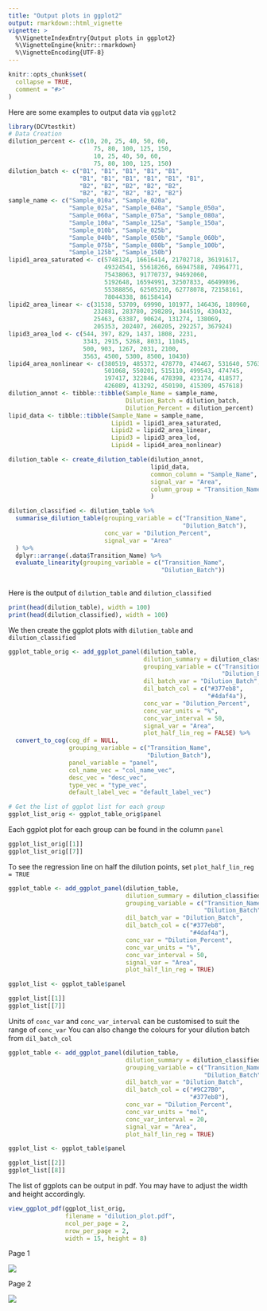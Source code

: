 ```yaml
---
title: "Output plots in ggplot2"
output: rmarkdown::html_vignette
vignette: >
  %\VignetteIndexEntry{Output plots in ggplot2}
  %\VignetteEngine{knitr::rmarkdown}
  %\VignetteEncoding{UTF-8}
---
```


```r
knitr::opts_chunk$set(
  collapse = TRUE,
  comment = "#>"
)
```

Here are some examples to output data via `ggplot2`

```r
library(DCVtestkit)
# Data Creation
dilution_percent <- c(10, 20, 25, 40, 50, 60,
                        75, 80, 100, 125, 150,
                        10, 25, 40, 50, 60,
                        75, 80, 100, 125, 150)
dilution_batch <- c("B1", "B1", "B1", "B1", "B1",
                    "B1", "B1", "B1", "B1", "B1", "B1",
                    "B2", "B2", "B2", "B2", "B2",
                    "B2", "B2", "B2", "B2", "B2")
sample_name <- c("Sample_010a", "Sample_020a",
                 "Sample_025a", "Sample_040a", "Sample_050a",
                 "Sample_060a", "Sample_075a", "Sample_080a",
                 "Sample_100a", "Sample_125a", "Sample_150a",
                 "Sample_010b", "Sample_025b",
                 "Sample_040b", "Sample_050b", "Sample_060b",
                 "Sample_075b", "Sample_080b", "Sample_100b",
                 "Sample_125b", "Sample_150b")
lipid1_area_saturated <- c(5748124, 16616414, 21702718, 36191617,
                           49324541, 55618266, 66947588, 74964771,
                           75438063, 91770737, 94692060,
                           5192648, 16594991, 32507833, 46499896,
                           55388856, 62505210, 62778078, 72158161,
                           78044338, 86158414)
lipid2_area_linear <- c(31538, 53709, 69990, 101977, 146436, 180960,
                        232881, 283780, 298289, 344519, 430432,
                        25463, 63387, 90624, 131274, 138069,
                        205353, 202407, 260205, 292257, 367924)
lipid3_area_lod <- c(544, 397, 829, 1437, 1808, 2231,
                     3343, 2915, 5268, 8031, 11045,
                     500, 903, 1267, 2031, 2100,
                     3563, 4500, 5300, 8500, 10430)
lipid4_area_nonlinear <- c(380519, 485372, 478770, 474467, 531640, 576301,
                           501068, 550201, 515110, 499543, 474745,
                           197417, 322846, 478398, 423174, 418577,
                           426089, 413292, 450190, 415309, 457618)
dilution_annot <- tibble::tibble(Sample_Name = sample_name,
                                 Dilution_Batch = dilution_batch,
                                 Dilution_Percent = dilution_percent)
lipid_data <- tibble::tibble(Sample_Name = sample_name,
                             Lipid1 = lipid1_area_saturated,
                             Lipid2 = lipid2_area_linear,
                             Lipid3 = lipid3_area_lod,
                             Lipid4 = lipid4_area_nonlinear)

dilution_table <- create_dilution_table(dilution_annot,
                                        lipid_data,
                                        common_column = "Sample_Name",
                                        signal_var = "Area",
                                        column_group = "Transition_Name"
                                        )

dilution_classified <- dilution_table %>%
  summarise_dilution_table(grouping_variable = c("Transition_Name",
                                                 "Dilution_Batch"), 
                           conc_var = "Dilution_Percent",
                           signal_var = "Area"
  ) %>%
  dplyr::arrange(.data$Transition_Name) %>%
  evaluate_linearity(grouping_variable = c("Transition_Name",
                                           "Dilution_Batch"))
  
```

Here is the output of `dilution_table` and `dilution_classified` 

```r
print(head(dilution_table), width = 100)
print(head(dilution_classified), width = 100)
```

We then create the ggplot plots with `dilution_table` and `dilution_classified`

```r
ggplot_table_orig <- add_ggplot_panel(dilution_table,
                                      dilution_summary = dilution_classified,
                                      grouping_variable = c("Transition_Name",
                                                            "Dilution_Batch"),
                                      dil_batch_var = "Dilution_Batch",
                                      dil_batch_col = c("#377eb8",
                                                        "#4daf4a"),
                                      conc_var = "Dilution_Percent",
                                      conc_var_units = "%",
                                      conc_var_interval = 50,
                                      signal_var = "Area",
                                      plot_half_lin_reg = FALSE) %>% 
  convert_to_cog(cog_df = NULL,
                 grouping_variable = c("Transition_Name",
                                       "Dilution_Batch"),
                 panel_variable = "panel",
                 col_name_vec = "col_name_vec",
                 desc_vec = "desc_vec",
                 type_vec = "type_vec",
                 default_label_vec = "default_label_vec")

# Get the list of ggplot list for each group
ggplot_list_orig <- ggplot_table_orig$panel

```

Each ggplot plot for each group can be found in the column `panel`

```r
ggplot_list_orig[[1]]
ggplot_list_orig[[7]]
```

To see the regression line on half the dilution points, set `plot_half_lin_reg = TRUE`

```r
ggplot_table <- add_ggplot_panel(dilution_table,
                                 dilution_summary = dilution_classified,
                                 grouping_variable = c("Transition_Name",
                                                       "Dilution_Batch"),
                                 dil_batch_var = "Dilution_Batch",
                                 dil_batch_col = c("#377eb8",
                                                   "#4daf4a"),
                                 conc_var = "Dilution_Percent",
                                 conc_var_units = "%",
                                 conc_var_interval = 50,
                                 signal_var = "Area",
                                 plot_half_lin_reg = TRUE)

ggplot_list <- ggplot_table$panel

```

```r
ggplot_list[[1]]
ggplot_list[[7]]
```

Units of `conc_var` and `conc_var_interval` can be customised to suit the range of `conc_var`
You can also change the colours for your dilution batch from `dil_batch_col` 

```r
ggplot_table <- add_ggplot_panel(dilution_table,
                                 dilution_summary = dilution_classified,
                                 grouping_variable = c("Transition_Name",
                                                       "Dilution_Batch"),
                                 dil_batch_var = "Dilution_Batch",
                                 dil_batch_col = c("#9C27B0",
                                                   "#377eb8"),
                                 conc_var = "Dilution_Percent",
                                 conc_var_units = "mol",
                                 conc_var_interval = 20,
                                 signal_var = "Area",
                                 plot_half_lin_reg = TRUE)

ggplot_list <- ggplot_table$panel

```

```r
ggplot_list[[2]]
ggplot_list[[8]]
```

The list of ggplots can be output in pdf. You may have to adjust the width and height accordingly.

```r
view_ggplot_pdf(ggplot_list_orig, 
                filename = "dilution_plot.pdf",
                ncol_per_page = 2,
                nrow_per_page = 2,
                width = 15, height = 8)

```

Page 1

![](vignettes-pdfoutput1.png)

Page 2

![](vignettes-pdfoutput2.png)
